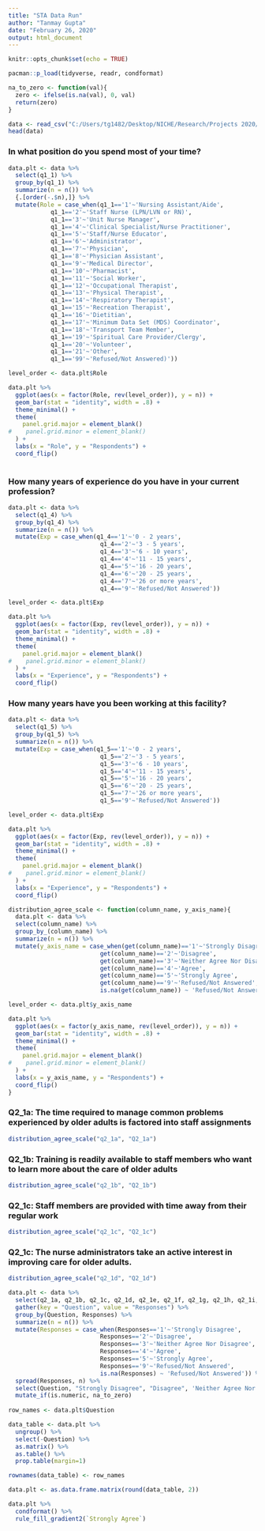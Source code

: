 ```yaml
---
title: "STA Data Run"
author: "Tanmay Gupta"
date: "February 26, 2020"
output: html_document
---
```


```r
knitr::opts_chunk$set(echo = TRUE)

```


```r
pacman::p_load(tidyverse, readr, condformat)

na_to_zero <- function(val){
  zero <- ifelse(is.na(val), 0, val)
  return(zero)
}

data <- read_csv("C:/Users/tg1482/Desktop/NICHE/Research/Projects 2020/STA Data Run/Alldata.csv")
head(data)
```

### In what position do you spend most of your time?

```r
data.plt <- data %>% 
  select(q1_1) %>%
  group_by(q1_1) %>%
  summarize(n = n()) %>% 
  {.[order(-.$n),]} %>% 
  mutate(Role = case_when(q1_1=='1'~'Nursing Assistant/Aide',
            q1_1=='2'~'Staff Nurse (LPN/LVN or RN)',
            q1_1=='3'~'Unit Nurse Manager',
            q1_1=='4'~'Clinical Specialist/Nurse Practitioner',
            q1_1=='5'~'Staff/Nurse Educator',
            q1_1=='6'~'Administrator',
            q1_1=='7'~'Physician',
            q1_1=='8'~'Physician Assistant',
            q1_1=='9'~'Medical Director',
            q1_1=='10'~'Pharmacist',
            q1_1=='11'~'Social Worker',
            q1_1=='12'~'Occupational Therapist',
            q1_1=='13'~'Physical Therapist',
            q1_1=='14'~'Respiratory Therapist',
            q1_1=='15'~'Recreation Therapist',
            q1_1=='16'~'Dietitian',
            q1_1=='17'~'Minimum Data Set (MDS) Coordinator',
            q1_1=='18'~'Transport Team Member',
            q1_1=='19'~'Spiritual Care Provider/Clergy',
            q1_1=='20'~'Volunteer',
            q1_1=='21'~'Other',
            q1_1=='99'~'Refused/Not Answered)'))

level_order <- data.plt$Role

data.plt %>% 
  ggplot(aes(x = factor(Role, rev(level_order)), y = n)) +
  geom_bar(stat = "identity", width = .8) +
  theme_minimal() +
  theme(
    panel.grid.major = element_blank()
#    panel.grid.minor = element_blank()
  ) +
  labs(x = "Role", y = "Respondents") +
  coord_flip()
  
```

### How many years of experience do you have in your current profession?

```r
data.plt <- data %>% 
  select(q1_4) %>%
  group_by(q1_4) %>%
  summarize(n = n()) %>% 
  mutate(Exp = case_when(q1_4=='1'~'0 - 2 years',
                          q1_4=='2'~'3 - 5 years',
                          q1_4=='3'~'6 - 10 years',
                          q1_4=='4'~'11 - 15 years',
                          q1_4=='5'~'16 - 20 years',
                          q1_4=='6'~'20 - 25 years',
                          q1_4=='7'~'26 or more years',
                          q1_4=='9'~'Refused/Not Answered'))

level_order <- data.plt$Exp

data.plt %>% 
  ggplot(aes(x = factor(Exp, rev(level_order)), y = n)) +
  geom_bar(stat = "identity", width = .8) +
  theme_minimal() +
  theme(
    panel.grid.major = element_blank()
#    panel.grid.minor = element_blank()
  ) +
  labs(x = "Experience", y = "Respondents") + 
  coord_flip()
```

### How many years have you been working at this facility?

```r
data.plt <- data %>% 
  select(q1_5) %>%
  group_by(q1_5) %>%
  summarize(n = n()) %>% 
  mutate(Exp = case_when(q1_5=='1'~'0 - 2 years',
                          q1_5=='2'~'3 - 5 years',
                          q1_5=='3'~'6 - 10 years',
                          q1_5=='4'~'11 - 15 years',
                          q1_5=='5'~'16 - 20 years',
                          q1_5=='6'~'20 - 25 years',
                          q1_5=='7'~'26 or more years',
                          q1_5=='9'~'Refused/Not Answered'))

level_order <- data.plt$Exp

data.plt %>% 
  ggplot(aes(x = factor(Exp, rev(level_order)), y = n)) +
  geom_bar(stat = "identity", width = .8) +
  theme_minimal() +
  theme(
    panel.grid.major = element_blank()
#    panel.grid.minor = element_blank()
  ) +
  labs(x = "Experience", y = "Respondents") + 
  coord_flip()
```

```r
distribution_agree_scale <- function(column_name, y_axis_name){
  data.plt <- data %>%
  select(column_name) %>%
  group_by_(column_name) %>%
  summarize(n = n()) %>% 
  mutate(y_axis_name = case_when(get(column_name)=='1'~'Strongly Disagree',
                          get(column_name)=='2'~'Disagree',
                          get(column_name)=='3'~'Neither Agree Nor Disagree',
                          get(column_name)=='4'~'Agree',
                          get(column_name)=='5'~'Strongly Agree',
                          get(column_name)=='9'~'Refused/Not Answered',
                          is.na(get(column_name)) ~ 'Refused/Not Answered'))

level_order <- data.plt$y_axis_name

data.plt %>% 
  ggplot(aes(x = factor(y_axis_name, rev(level_order)), y = n)) +
  geom_bar(stat = "identity", width = .8) +
  theme_minimal() +
  theme(
    panel.grid.major = element_blank()
#    panel.grid.minor = element_blank()
  ) +
  labs(x = y_axis_name, y = "Respondents") + 
  coord_flip()
}
```

### Q2_1a: The time required to manage common problems experienced by older adults is factored into staff assignments

```r
distribution_agree_scale("q2_1a", "Q2_1a")
```

### Q2_1b: Training is readily available to staff members who want to learn more about the care of older adults

```r
distribution_agree_scale("q2_1b", "Q2_1b")
```

### Q2_1c: Staff members are provided with time away from their regular work

```r
distribution_agree_scale("q2_1c", "Q2_1c")
```

### Q2_1c: The nurse administrators take an active interest in improving care for older adults. 

```r
distribution_agree_scale("q2_1d", "Q2_1d")
```

```r
data.plt <- data %>%
  select(q2_1a, q2_1b, q2_1c, q2_1d, q2_1e, q2_1f, q2_1g, q2_1h, q2_1i, q2_1j, q2_1k) %>%
  gather(key = "Question", value = "Responses") %>% 
  group_by(Question, Responses) %>%
  summarize(n = n()) %>%
  mutate(Responses = case_when(Responses=='1'~'Strongly Disagree',
                          Responses=='2'~'Disagree',
                          Responses=='3'~'Neither Agree Nor Disagree',
                          Responses=='4'~'Agree',
                          Responses=='5'~'Strongly Agree',
                          Responses=='9'~'Refused/Not Answered',
                          is.na(Responses) ~ 'Refused/Not Answered')) %>% 
  spread(Responses, n) %>% 
  select(Question, "Strongly Disagree", "Disagree", 'Neither Agree Nor Disagree', 'Agree', 'Strongly Agree', 'Refused/Not Answered') %>% 
  mutate_if(is.numeric, na_to_zero)
  
row_names <- data.plt$Question

data_table <- data.plt %>%
  ungroup() %>% 
  select(-Question) %>% 
  as.matrix() %>% 
  as.table() %>% 
  prop.table(margin=1)

rownames(data_table) <- row_names

data.plt <- as.data.frame.matrix(round(data_table, 2))

data.plt %>% 
  condformat() %>% 
  rule_fill_gradient2(`Strongly Agree`)
```

